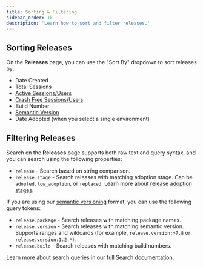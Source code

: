 ```yaml
---
title: Sorting & Filtering
sidebar_order: 10
description: 'Learn how to sort and filter releases.'
---
```


## Sorting Releases

On the **Releases** page, you can use the "Sort By" dropdown to sort releases by:

- Date Created
- Total Sessions
- [Active Sessions/Users](/product/releases/health/#active-sessionsusers)
- [Crash Free Sessions/Users](/product/releases/health/#crash-free-sessionsusers)
- Build Number
- [Semantic Version](/platform-redirect/?next=/configuration/releases/%23bind-the-version)
- Date Adopted (when you select a single environment)

## Filtering Releases

Search on the **Releases** page supports both raw text and query syntax, and you can search using the following properties:

- `release` - Search based on string comparison.
- `release.stage` - Search releases with matching adoption stage. Can be `adopted`, `low_adoption`, or `replaced`. Learn more about [release adoption stages](/product/releases/health/#adoption-stages).

If you are using our [semantic versioning](/platform-redirect/?next=/configuration/releases/%23bind-the-version) format, you can use the following query tokens:

- `release.package` - Search releases with matching package names.
- `release.version` - Search releases with matching semantic version. Supports ranges and wildcards (for example, `release.version:>7.8` or `release.version:1.2.*`).
- `release.build` - Search releases with matching build numbers.

Learn more about search queries in our [full Search documentation](/product/sentry-basics/search/).

